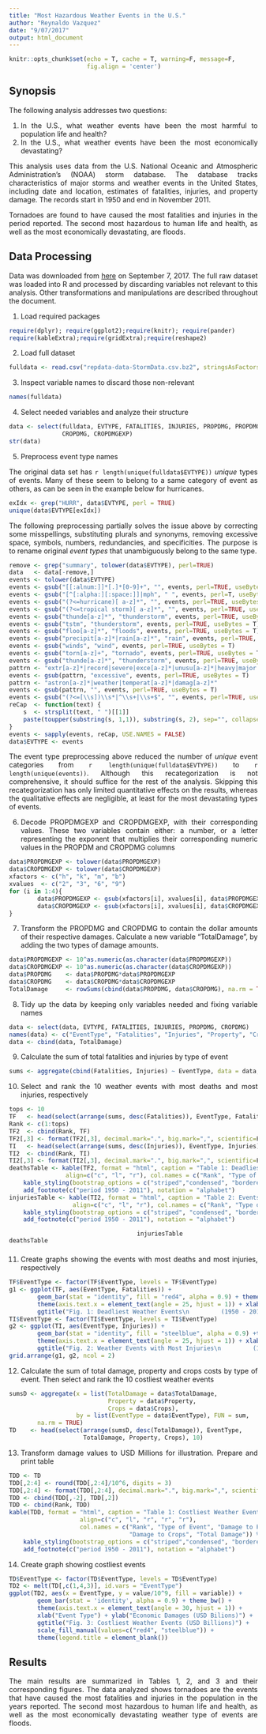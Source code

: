```yaml
---
title: "Most Hazardous Weather Events in the U.S."
author: "Reynaldo Vazquez"
date: "9/07/2017"
output: html_document
---
```

<style>
  .col2 {
    columns: 2 200px;         /* number of columns and width in pixels*/
    -webkit-columns: 2 200px; /* chrome, safari */
    -moz-columns: 2 200px;    /* firefox */
  }
  .col3 {
    columns: 3 100px;
    -webkit-columns: 3 100px;
    -moz-columns: 3 100px;
  }
  body {
  text-align: justify}
</style>

```r
knitr::opts_chunk$set(echo = T, cache = T, warning=F, message=F, 
                      fig.align = 'center')
```

## Synopsis  
The following analysis addresses two questions:  

1. In the U.S., what weather events have been the most harmful to population life and 
health?  
2. In the U.S., what weather events have been the most economically devastating?  

This analysis uses data from the U.S. National Oceanic and Atmospheric 
Administration's (NOAA) storm database. The database tracks characteristics of 
major storms and weather events in the United States, including date and 
location, estimates of fatalities, injuries, and property damage. The records 
start in 1950 and end in November 2011.  

Tornadoes are found to have caused the most fatalities and injuries in the 
period reported. The second most hazardous to human life and health, as well as 
the most economically devastating, are floods. 

## Data Processing

Data was downloaded from 
[here](https://d396qusza40orc.cloudfront.net/repdata%2Fdata%2FStormData.csv.bz2) 
on September 7, 2017. The full raw dataset was loaded into R and processed by 
discarding variables not relevant to this analysis. Other transformations and 
manipulations are described throughout the document. 

1. Load required packages
```r
require(dplyr); require(ggplot2);require(knitr); require(pander)
require(kableExtra);require(gridExtra);require(reshape2)
```
2. Load full dataset
```r
fulldata <- read.csv("repdata-data-StormData.csv.bz2", stringsAsFactors = FALSE)
```
3. Inspect variable names to discard those non-relevant 
```r
names(fulldata)
```
4. Select needed variables and analyze their structure
```r
data <- select(fulldata, EVTYPE, FATALITIES, INJURIES, PROPDMG, PROPDMGEXP, 
               CROPDMG, CROPDMGEXP)
str(data)
```
5. Preprocess event type names  

The original data set has `r length(unique(fulldata$EVTYPE))` *unique* types of 
events. Many of these seem to belong to a same category of event as others, as 
can be seen in the example below for hurricanes.
```r
exIdx <- grep("HURR", data$EVTYPE, perl = TRUE)
unique(data$EVTYPE[exIdx])
```

The following preprocessing partially solves the issue above by correcting some 
misspellings, substituting plurals and synonyms, removing excessive space, 
symbols, numbers, redundancies, and specificities. The purpose is to rename 
original *event types* that unambiguously belong to the same type. 

```r
remove <- grep("summary", tolower(data$EVTYPE), perl=TRUE)
data   <- data[-remove,]
events <- tolower(data$EVTYPE)
events <- gsub("[[:alnum:]]*[.]*[0-9]+", "", events, perl=TRUE, useBytes = T)
events <- gsub("[^[:alpha:][:space:]]|mph", " ", events, perl=T, useBytes = T)
events <- gsub("(?<=hurricane)[ a-z]*", "", events, perl=TRUE, useBytes = T)
events <- gsub("(?<=tropical storm)[ a-z]*", "", events, perl=TRUE, useBytes = T)
events <- gsub("thunde[a-z]*", "thunderstorm", events, perl=TRUE, useBytes = T)
events <- gsub("tstm", "thunderstorm", events, perl=TRUE, useBytes = T)
events <- gsub("floo[a-z]*", "floods", events, perl=TRUE, useBytes = T)
events <- gsub("precipit[a-z]*|rain[a-z]*", "rain", events, perl=TRUE, useBytes = T)
events <- gsub("winds", "wind", events, perl=TRUE, useBytes = T)
events <- gsub("torn[a-z]+", "tornado", events, perl=TRUE, useBytes = T)
events <- gsub("thunde[a-z]*", "thunderstorm", events, perl=TRUE, useBytes = T)
pattrn <- "extr[a-z]*|record|severe|exce[a-z]*|unusu[a-z]*|heavy|major|abno[a-z]*|haza[a-z]*"
events <- gsub(pattrn, "excessive", events, perl=TRUE, useBytes = T)
pattrn <- "astron[a-z]*|weather|temperat[a-z]*|damag[a-z]*"
events <- gsub(pattrn, "", events, perl=TRUE, useBytes = T)
events <- gsub("(?<=[\\s])\\s*|^\\s+|\\s+$", "", events, perl=TRUE, useBytes = T)
reCap  <- function(text) {
    s  <- strsplit(text, " ")[[1]]
    paste(toupper(substring(s, 1,1)), substring(s, 2), sep="", collapse=" ")
}
events <- sapply(events, reCap, USE.NAMES = FALSE)
data$EVTYPE <- events
```

The event type preprocessing above reduced the number of *unique* event 
categories from `r length(unique(fulldata$EVTYPE))` to `r length(unique(events))`. 
Although this recategorization is not comprehensive, it should suffice for the 
rest of the analysis. Skipping this recategorization has only limited 
quantitative effects on the results, whereas the qualitative effects are 
negligible, at least for the most devastating types of events. 

6. Decode PROPDMGEXP and CROPDMGEXP, with their corresponding values. These two 
variables contain either: a number, or a letter representing the exponent that 
multiplies their corresponding numeric values in the PROPDM and CROPDMG columns
```r
data$PROPDMGEXP <- tolower(data$PROPDMGEXP)
data$CROPDMGEXP <- tolower(data$CROPDMGEXP)
xfactors <- c("h", "k", "m", "b")
xvalues  <- c("2", "3", "6", "9")
for (i in 1:4){
        data$PROPDMGEXP <- gsub(xfactors[i], xvalues[i], data$PROPDMGEXP, fixed = TRUE)
        data$CROPDMGEXP <- gsub(xfactors[i], xvalues[i], data$CROPDMGEXP, fixed = TRUE)
}
```

7. Transform the PROPDMG and CROPDMG to contain the dollar amounts of their 
respective damages. Calculate a new variable "TotalDamage", by adding the two 
types of damage amounts. 
```r
data$PROPDMGEXP <- 10^as.numeric(as.character(data$PROPDMGEXP))
data$CROPDMGEXP <- 10^as.numeric(as.character(data$CROPDMGEXP))
data$PROPDMG    <- data$PROPDMG*data$PROPDMGEXP
data$CROPDMG    <- data$CROPDMG*data$CROPDMGEXP
TotalDamage     <- rowSums(cbind(data$PROPDMG, data$CROPDMG), na.rm = TRUE)
```

8. Tidy up the data by keeping only variables needed and fixing variable names
```r
data <- select(data, EVTYPE, FATALITIES, INJURIES, PROPDMG, CROPDMG)
names(data) <- c("EventType", "Fatalities", "Injuries", "Property", "Crops")
data <- cbind(data, TotalDamage)
```

9. Calculate the sum of total fatalities and injuries by type of event
```r
sums <- aggregate(cbind(Fatalities, Injuries) ~ EventType, data = data, sum)
```
   
10. Select and rank the 10 weather events with most deaths and most injuries, 
respectively
```r
tops <- 10
TF   <- head(select(arrange(sums, desc(Fatalities)), EventType, Fatalities), tops)
Rank <- c(1:tops)
TF2  <- cbind(Rank, TF)
TF2[,3] <- format(TF2[,3], decimal.mark=".", big.mark=",", scientific=F, digits = 0)
TI   <- head(select(arrange(sums, desc(Injuries)), EventType, Injuries), tops)
TI2  <- cbind(Rank, TI)
TI2[,3] <- format(TI2[,3], decimal.mark=".", big.mark=",", scientific=F, digits = 0)
deathsTable <- kable(TF2, format = "html", caption = "Table 1: Deadliest Weather Events",
                align=c("c", "l", "r"), col.names = c("Rank", "Type of Event", "Fatalities")) %>%
    kable_styling(bootstrap_options = c("striped","condensed", "bordered"), full_width = F) %>%
    add_footnote(c("period 1950 - 2011"), notation = "alphabet")
injuriesTable <- kable(TI2, format = "html", caption = "Table 2: Events with Most Injuries",
                  align=c("c", "l", "r"), col.names = c("Rank", "Type of Event", "Injuries")) %>%
    kable_styling(bootstrap_options = c("striped", "condensed", "bordered"), full_width = F) %>%
    add_footnote(c("period 1950 - 2011"), notation = "alphabet")
```

<div class="col2">
```r
deathsTable
```

```r
injuriesTable
```
</div>

11. Create graphs showing the events with most deaths and most injuries, 
respectively
```r
TF$EventType <- factor(TF$EventType, levels = TF$EventType)
g1 <- ggplot(TF, aes(EventType, Fatalities)) +
        geom_bar(stat = "identity", fill = "red4", alpha = 0.9) + theme_bw() +
        theme(axis.text.x = element_text(angle = 25, hjust = 1)) + xlab("Event Type") + 
        ggtitle("Fig. 1: Deadliest Weather Events\n         (1950 - 2011 Total)")
TI$EventType <- factor(TI$EventType, levels = TI$EventType)
g2 <- ggplot(TI, aes(EventType, Injuries)) + 
        geom_bar(stat = "identity", fill = "steelblue", alpha = 0.9) +theme_bw() +
        theme(axis.text.x = element_text(angle = 25, hjust = 1)) + xlab("Event Type") + 
        ggtitle("Fig. 2: Weather Events with Most Injuries\n         (1950 - 2011 Total)")
grid.arrange(g1, g2, ncol = 2)
```
  
12. Calculate the sum of total damage, property and crops costs by type of 
event. Then select and rank the 10 costliest weather events
```r
sumsD <- aggregate(x = list(TotalDamage = data$TotalDamage, 
                            Property = data$Property, 
                            Crops = data$Crops), 
                   by = list(EventType = data$EventType), FUN = sum, 
        na.rm = TRUE)
TD    <- head(select(arrange(sumsD, desc(TotalDamage)), EventType, 
                     TotalDamage, Property, Crops), 10)
```

13. Transform damage values to USD Millions for illustration. Prepare and print 
table
```r
TDD <- TD
TDD[,2:4] <- round(TDD[,2:4]/10^6, digits = 3)
TDD[,2:4] <- format(TDD[,2:4], decimal.mark=".", big.mark=",", scientific=F, digits = 0)
TDD <- cbind(TDD[,-2], TDD[,2])
TDD <- cbind(Rank, TDD)
kable(TDD, format = "html", caption = "Table 1: Costliest Weather Events (USD Millions)",
                    align=c("c", "l", "r", "r", "r"), 
                    col.names = c("Rank", "Type of Event", "Damage to Property", 
                                  "Damage to Crops", "Total Damage")) %>%
    kable_styling(bootstrap_options = c("striped","condensed", "bordered"), full_width = F) %>%
    add_footnote(c("period 1950 - 2011"), notation = "alphabet")
```

14. Create graph showing costliest events
```r
TD$EventType <- factor(TD$EventType, levels = TD$EventType)
TD2 <- melt(TD[,c(1,4,3)], id.vars = "EventType")
ggplot(TD2, aes(x = EventType, y = value/10^9, fill = variable)) + 
        geom_bar(stat = 'identity', alpha = 0.9) + theme_bw() +
        theme(axis.text.x = element_text(angle = 30, hjust = 1)) +
        xlab("Event Type") + ylab("Economic Damages (USD Bilions)") +
        ggtitle("Fig. 3: Costliest Weather Events (USD Billions)") + 
        scale_fill_manual(values=c("red4", "steelblue")) +
        theme(legend.title = element_blank())
```

## Results   

The main results are summarized in Tables 1, 2, and 3 and their corresponding 
figures. The data analyzed shows tornadoes are the events that have caused the 
most fatalities and injuries in the population in the years reported. The second 
most hazardous to human life and health, as well as the most economically 
devastating weather type of events are floods.   

  
